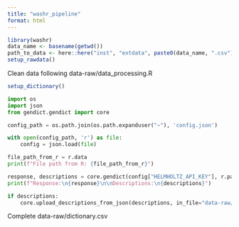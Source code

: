 ```yaml
---
title: "washr_pipeline"
format: html
---
```


```r
library(washr)
data_name <- basename(getwd())
path_to_data <- here::here("inst", "extdata", paste0(data_name, ".csv"))
setup_rawdata()
```

Clean data following data-raw/data_processing.R

```r
setup_dictionary()
```
```python
import os
import json
from gendict.gendict import core

config_path = os.path.join(os.path.expanduser("~"), 'config.json')

with open(config_path, 'r') as file:
    config = json.load(file)

file_path_from_r = r.data
print(f"File path from R: {file_path_from_r}")

response, descriptions = core.gendict(config["HELMHOLTZ_API_KEY"], r.path_to_data, max_unique_values=7, model=1, temperature=0, top_p=0.5, max_tokens=999, return_response=True)
print(f"Response:\n{response}\n\nDescriptions:\n{descriptions}")

if descriptions:
    core.upload_descriptions_from_json(descriptions, in_file="data-raw/dictionary.csv")
```

Complete data-raw/dictionary.csv